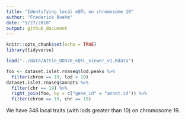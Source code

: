 ```yaml
---
title: "Identifying local eQTL on chromosome 19"
author: "Frederick Boehm"
date: "9/27/2018"
output: github_document
---
```


```r
knitr::opts_chunk$set(echo = TRUE)
library(tidyverse)
```

```r
load("../data/Attie_DO378_eQTL_viewer_v1.Rdata")
```

```r
foo <- dataset.islet.rnaseq$lod.peaks %>%
  filter(chrom == 19, lod > 10)
dataset.islet.rnaseq$annots %>% 
  filter(chr == 19) %>%
  right_join(foo, by = c("gene_id" = "annot.id")) %>%
  filter(chrom == 19, chr == 19)
```

We have 346 local traits (with lods greater than 10) on chromosome 19.



